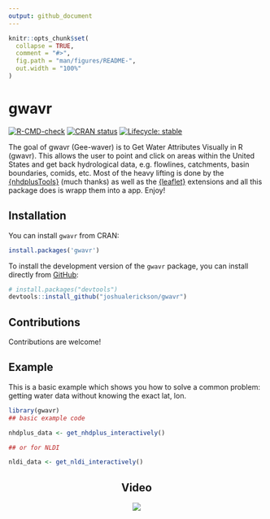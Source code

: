 ```yaml
---
output: github_document
---
```


<!-- README.md is generated from README.Rmd. Please edit that file -->

```r
knitr::opts_chunk$set(
  collapse = TRUE,
  comment = "#>",
  fig.path = "man/figures/README-",
  out.width = "100%"
)
```

# gwavr

<!-- badges: start -->
[![R-CMD-check](https://github.com/joshualerickson/gwavr/workflows/R-CMD-check/badge.svg)](https://github.com/joshualerickson/gwavr/actions)
[![CRAN status](https://www.r-pkg.org/badges/version/gwavr)](https://CRAN.R-project.org/package=gwavr)
[![Lifecycle: stable](https://img.shields.io/badge/lifecycle-stable-brightgreen.svg)](https://lifecycle.r-lib.org/articles/stages.html#stable)
<!-- badges: end -->

The goal of gwavr (Gee-waver) is to Get Water Attributes Visually in R (gwavr). This allows the user to point and click on areas within the United States and get back hydrological data, e.g. flowlines, catchments, basin boundaries, comids, etc. Most of the heavy lifting is done by the  [{nhdplusTools}](https://github.com/USGS-R/nhdplusTools) (much thanks) as well as the [{leaflet}](https://github.com/rstudio/leaflet) extensions and all this package does is wrapp them into a app. Enjoy!  

## Installation

You can install `gwavr` from CRAN:

```r
install.packages('gwavr')
```

To install the development version of the `gwavr` package, you can
install directly from [GitHub](https://github.com/):

``` r
# install.packages("devtools")
devtools::install_github("joshualerickson/gwavr")
```

## Contributions  

Contributions are welcome!  

## Example

This is a basic example which shows you how to solve a common problem: getting water data without knowing the exact lat, lon.

```r
library(gwavr)
## basic example code

nhdplus_data <- get_nhdplus_interactively()

## or for NLDI

nldi_data <- get_nldi_interactively()
```
<center>
## Video


<img src='inst/www/huc12.gif' class = 'center'>

</center>
